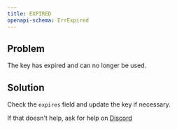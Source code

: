 ```yaml
---
title: EXPIRED
openapi-schema: ErrExpired
---
```


## Problem

The key has expired and can no longer be used.

## Solution

Check the `expires` field and update the key if necessary.

If that doesn't help, ask for help on [Discord](https://ghost.com/discord)
